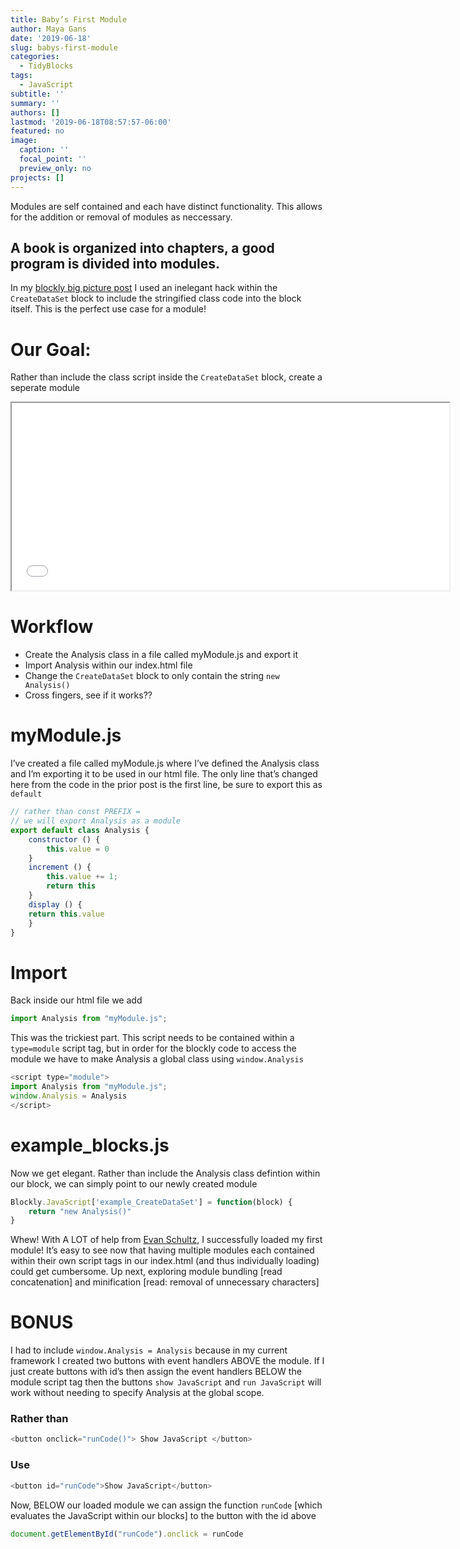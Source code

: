 ```yaml
---
title: Baby’s First Module
author: Maya Gans
date: '2019-06-18'
slug: babys-first-module
categories:
  - TidyBlocks
tags:
  - JavaScript
subtitle: ''
summary: ''
authors: []
lastmod: '2019-06-18T08:57:57-06:00'
featured: no
image:
  caption: ''
  focal_point: ''
  preview_only: no
projects: []
---
```


Modules are self contained and each have distinct functionality. This allows for the addition or removal of modules as neccessary.

## A book is organized into chapters, a good program is divided into modules.
In my [blockly big picture post](https://maya.rbind.io/post/2019/blockly-the-big-picture/) I used an inelegant hack within the `CreateDataSet` block to include the stringified class code into the block itself. This is the perfect use case for a module!

# Our Goal:
Rather than include the class script inside the `CreateDataSet` block, create a seperate module

<iframe id="demo block-iframe" height="300" width="700" src="../../../example_withModule/index.html" scrolling = "false"></iframe>
 
# Workflow
* Create the Analysis class in a file called myModule.js and export it
* Import Analysis within our index.html file
* Change the `CreateDataSet` block to only contain the string `new Analysis()`
* Cross fingers, see if it works??

# myModule.js
I’ve created a file called myModule.js where I’ve defined the Analysis class and I’m exporting it to be used in our html file. The only line that's changed here from the code in the prior post is the first line, be sure to export this as `default`

```js
// rather than const PREFIX = 
// we will export Analysis as a module
export default class Analysis {
    constructor () { 
        this.value = 0 
    }
    increment () { 
        this.value += 1; 
        return this 
    }
    display () {
    return this.value 
    }
}
```

# Import
Back inside our html file we add
```js
import Analysis from "myModule.js";
```
This was the trickiest part. This script needs to be contained within a `type=module` script tag, but in order for the blockly code to access the module we have to make Analysis a global class using `window.Analysis`

```js
<script type="module">
import Analysis from "myModule.js";
window.Analysis = Analysis
</script>
```

# example_blocks.js
Now we get elegant. Rather than include the Analysis class defintion within our block, we can simply point to our newly created module
```js
Blockly.JavaScript['example_CreateDataSet'] = function(block) {
    return "new Analysis()"
}
```

Whew! With A LOT of help from [Evan Schultz](https://ca.linkedin.com/in/evanschultz1), I successfully loaded my first module! It’s easy to see now that having multiple modules each contained within their own script tags in our index.html (and thus individually loading) could get cumbersome. Up next, exploring module bundling [read concatenation] and minification [read: removal of unnecessary characters]

# BONUS
I had to include `window.Analysis = Analysis` because in my current framework I created two buttons with event handlers ABOVE the module. If I just create buttons with id's then assign the event handlers BELOW the module script tag then the buttons `show JavaScript` and `run JavaScript` will work without needing to specify Analysis at the global scope. 

### Rather than
```js
<button onclick="runCode()"> Show JavaScript </button>
```
### Use
```js
<button id="runCode">Show JavaScript</button>
```

Now, BELOW our loaded module we can assign the function `runCode` [which evaluates the JavaScript within our blocks] to the button with the id above
```js
document.getElementById("runCode").onclick = runCode
```
